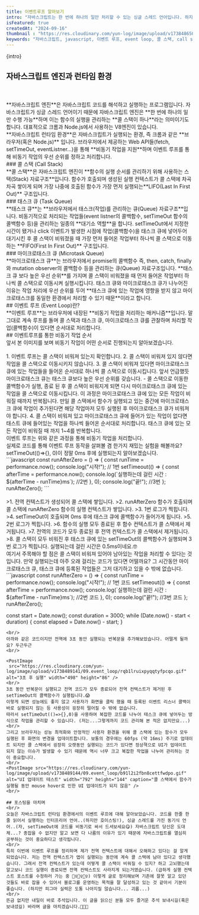 ```yaml
---
title: 이벤트루프 알아보기
intro: "자바스크립트는 한 번에 하나의 일만 처리할 수 있는 싱글 스레드 언어입니다. 하지만 실제로 자바스크립트를 사용해보면 어떤가요? 데이터를 가져오는 동안 다른 함수를 실행할 수 있고 setTimeOut으로 지정한 시간 뒤에 특정 함수를 실행시키려 할 때 다른 함수가 바로 실행되는 등 동시에 여러 일을 처리하는 것처럼 보입니다. 이는 자바스크립트가 실행되는 런타임 환경인 브라우저가 비동기 작업을 지원하기 때문입니다. 오늘은 브라우저에서 비동기 작업을 처리하는 이벤트 루프(Event Loop)에 대해서 알아보도록 하겠습니다."   
isFeatured: true
createdAt: "2024-09-16"
thumbnail : "https://res.cloudinary.com/yun-log/image/upload/v1738486504/09.event_loop/oc4a63lfksw830bkypxa.jpg"
keywords: "자바스크립트, javascript, 이벤트 루프, event loop, 콜 스택, call stack, 태스트 큐, task queue, 비동기"
---
```

<p>{intro}</p>
<Spacing size="lg" />

## 자바스크립트 엔진과 런타임 환경
<br/>
<PostImage src="https://res.cloudinary.com/yun-log/image/upload/v1738486502/09.event_loop/oferio6vo4lrltq3phbj.jpg" alt="자바스크립트 런타임 환경" width="992" height="584"/>
<br/>
**자바스크립트 엔진**은 자바스크립트 코드를 해석하고 실행하는 프로그램입니다. 자바스크립트가 싱글 스레드 언어이기 때문에 자바스크립트 엔진은 **한 번에 하나의 일만 수행 가능**하며 이는 함수의 실행을 관리하는 **콜 스택이 하나**라는 의미이기도 합니다. 대표적으로 크롬과 Node.js에서 사용하는 V8엔진이 있습니다.
<br/>
**자바스크립트 런타임 환경**은 자바스크립트가 실행되는 환경, 즉 크롬과 같은 **브라우저(혹은 Node.js)** 입니다. 브라우저에서 제공하는 Web API들(fetch, setTimeOut, eventListner...)을 통해 **비동기 작업을 지원**하며 이벤트 루프를 통해 비동기 작업의 우선 순위를 정하고 처리합니다.
<br/>
### 콜 스택 (Call Stack)
<br/>
**콜 스택**은 자바스크립트 엔진이 **함수의 실행 순서를 관리하기 위해 사용하는 스택(Stack) 자료구조**입니다. 함수가 호출되며 생성된 실행 컨텍스트가 콜 스택에 차곡차곡 쌓이게 되며 가장 나중에 호출된 함수가 가장 먼저 실행되는**LIFO(Last In First Out)** 구조입니다.
<br/>
### 태스크 큐 (Task Queue)
<br/>
**태스크 큐**는 **브라우저에서 태스크(작업)를 관리하는 큐(Queue) 자료구조**입니다. 비동기적으로 처리되는 작업들(event listner의 콜백함수, setTimeOut 함수의 콜백함수 등)을 관리하는 일종의 **대기소 역할**을 합니다. setTimeOut에서 지정한 시간이 됐거나 click 이벤트가 발생한 시점에 작업(콜백함수)을 태스크 큐에 넣어두어 대기시킨 후 콜 스택이 비워졌을 때 가장 먼저 들어온 작업부터 하나씩 콜 스택으로 이동하는 **FIFO(First In First Out)** 구조입니다.
<br/>
### 마이크로태스크 큐 (Microtask Queue)
<br/>
**마이크로태스크 큐**는 브라우저에서 promise의 콜백함수 즉, then, catch, finally와 mutation observer의 콜백함수 등을 관리하는 큐(Queue) 자료구조입니다. **태스크 큐 보다 높은 우선 순위**를 가지며 콜 스택이 비워졌을 때 먼저 들어온 작업부터 하나씩 콜 스택으로 이동시켜 실행시킵니다. 태스크 큐와 마이크로태스크 큐가 나누어진 이유는 작업 처리에 우선 순위를 두어 **태스크 큐에 있는 작업에 영향을 받지 않고 마이크로태스크를 동일한 환경에서 처리할 수 있기 때문**이라고 합니다.
<br/>
## 이벤트 루프 (Event Loop)란?
<br/>
**이벤트 루프**는 브라우저에 내장된 **비동기 작업을 처리하는 매커니즘**입니다. 말 그대로 계속 루프를 돌며 콜 스택과 태스크 큐, 마이크로태스크 큐를 관찰하며 처리할 작업(콜백함수)이 있다면 순서대로 처리합니다. 
<br/>
## 이벤트루프를 통한 비동기 작업 순서
<br/>
앞서 본 이미지를 보며 비동기 작업이 어떤 순서로 진행되는지 알아보겠습니다.
<br/>
<PostImage src="https://res.cloudinary.com/yun-log/image/upload/v1738486502/09.event_loop/oferio6vo4lrltq3phbj.jpg" alt="자바스크립트 런타임 환경" width="992" height="584"/>
<br/>
1. 이벤트 루프는 콜 스택이 비워져 있는지 확인합니다.
2. 콜 스택이 비워져 있지 않다면 작업을 콜 스택으로 이동시키지 않습니다. 
3. 콜 스택이 비워져 있다면 마이크로태스크 큐에 있는 작업들을 들어온 순서대로 하나씩 콜 스택으로 이동시킵니다. 앞서 언급했듯 마이크로태스크 큐는 태스크 큐보다 높은 우선 순위를 갖습니다. 
- 콜 스택으로 이동한 콜백함수가 실행, 종료 된 후 콜 스택이 비워지게 되면 다시 마이크로태스크 큐에 있는 작업을 콜 스택으로 이동시킵니다. 이 과정은 마이크로태스크 큐에 있는 모든 작업이 비워질 때까지 반복됩니다. 만일 콜 스택에서 함수가 실행되고 있는 중간에 마이크로태스크 큐에 작업이 추가된다면 해당 작업마저 모두 실행된 후 마이크로태스크 큐가 비워져야 합니다.
4. 콜 스택이 비워져 있고 마이크로태스크 큐에 들어가 있는 작업이 없다면 태스트 큐에 들어있는 작업을 하나씩 들어온 순서대로 처리합니다. 태스크 큐에 있는 모든 작업이 비워질 때 까지 1~4를 반복합니다.
<br/>
이벤트 루프는 위와 같은 과정을 통해 비동기 작업을 처리합니다. 
<br/>
실제로 코드를 통해 이벤트 루프 동작을 살펴볼 겸 한가지 재밌는 실험을 해볼까요?
setTimeOut(()=>{}, 0)이 정말 0ms 후에 실행되는지 알아보겠습니다.
<br/>
```javascript
const runAfterZero = () => {
    const runTime = performance.now();
    console.log("시작!"); // 1번 
    setTimeout(() => {
        const afterTime = performance.now();
        console.log(`실행하는데 걸린 시간 : ${afterTime - runTime}ms`); //2번
    }, 0);
    console.log("끝!"); //3번
    };
runAfterZero();
```
<br/>
<PostImage src="https://res.cloudinary.com/yun-log/image/upload/v1738486505/09.event_loop/bshbzgai8ffxfpqwegkt.png" alt="이벤트 루트 동작 확인" width="982" height="162" caption="setTimeOut 0는 0ms 뒤에 실행 되지...않았습니다...!"/>
<br/>
>1. 전역 컨텍스트가 생성되어 콜 스택에 쌓입니다.
>2. runAfterZero 함수가 호출되며 콜 스택에 runAfterZero 함수의 실행 컨텍스트가 쌓입니다.
>3. 1번 로그가 찍힙니다.
>4. setTimeOut이 호출되며 0ms 후에 태스크 큐에 콜백함수가 들어가게 됩니다.
>5. 2번 로그가 찍힙니다.
>6. 함수의 실행 모두 종료된 후 함수 컨텍스트가 콜 스택에서 제거됩니다.
>7. 전역의 코드가 모두 종료된 후 전역 컨텍스트가 콜 스택에서 제거됩니다.
>8. 콜 스택이 모두 비워진 후 태스크 큐에 있는 setTimeOut의 콜백함수가 실행되며 3번 로그가 찍힙니다. 실행되는데 걸린 시간은 0.5ms이네요.🤓

<br/>
여기서 주목해야 할 점은 콜 스택이 비워져 있어야 남아있는 작업을 처리할 수 있다는 것입니다. 만약 실행되는데 아주 오래 걸리는 코드가 있다면 어떨까요? 그 시간동안 마이크로태스크 큐, 태스크 큐에 등록된 작업들은 그저 대기하고 있을 수 밖에 없습니다. 
<br/>
```javascript
const runAfterZero = () => {
    const runTime = performance.now();
    console.log("시작!"); // 1번 코드
    setTimeout(() => {
        const afterTime = performance.now();
        console.log(`실행하는데 걸린 시간 : ${afterTime - runTime}ms`); //2번 코드
    }, 0);
    console.log("끝!"); //3번 코드
    };
runAfterZero();

const start = Date.now();
const duration = 3000;
while (Date.now() - start < duration) {
    const elapsed = Date.now() - start;
}
```
<br/>
아까와 같은 코드이지만 전역에 3초 동안 실행되는 반복문을 추가해보았습니다. 어떨게 될까요? 두근두근
<br/>

<PostImage
 src="https://res.cloudinary.com/yun-log/image/upload/v1738489141/09.event_loop/rqb1lruixpyqqtyfpcqo.gif" alt="3초 후 실행" width="498" height="86" />
<br/>
3초 동안 반복문이 실행되고 전역 코드가 모두 종료되어 전역 컨텍스트가 제거된 후 setTimeOut의 콜백함수가 실행됩니다.😱
이렇게 되면 성능에도 좋지 않고 사용자가 화면을 클릭 했을 때 등록된 이벤트 리스너 콜백이 바로 실행되지 않는 등 사용성이 굉장히 떨어질 수 밖에 없습니다.
따라서 setTimeOut(()=>{},0)을 사용하여 복잡한 코드를 나누어 태스크 큐에 넣어두는 방식으로 작업을 관리할 수 있습니다. (저는...그렇게까지 코드 관리해 본 적은 없지만요...)
<br/>
그리고 브라우저는 성능 최적화와 안정적인 사용자 환경을 위해 콜 스택에 있는 함수가 모두 실행된 후 화면의 변경을 업데이트합니다. 보통의 경우에는 60fps (약 16ms) 주기로 업데이트 되지만 콜 스택에서 굉장히 오랫동안 실행되는 코드가 있다면 정상젹으로 UI가 업데이트 되지 않는 이슈가 발생할 수 있기 때문에 역시 너무 크고 복잡한 작업을 나누어 관리하는 것이 중요합니다.
<br/>
<PostImage src="https://res.cloudinary.com/yun-log/image/upload/v1738489144/09.event_loop/b91l2i2fbn8cettfwdpo.gif" alt="UI 업데이트 테스트" width="792" height="144" caption="콜 스택에서 함수가 실행될 동안 mouse hover로 인한 UI 업데이트가 되지 않음" />
<br/>

## 포스팅을 마치며
<br/>
오늘은 자바스크립트 런타임 환경에서의 이벤트 루프에 대해 알아보았습니다. 코드를 한줄 한줄 읽어서 실행하는 인터프리어 언어..(하지만 호이스팅!), 싱글 스레드를 가진 동기식 언어..(자, setTimeOut에 코드를 비동기로 싸서 드셔보세요😋) 자바스크립트 당신은 도대체...? 종잡을 수 없지만 알고 보면 다 나름의 이유가 있기 때문에 자바스크립트를 열심히 공부하는 것이 중요하다고 생각됩니다.
<br/> 
특히 이번에 이벤트 루프를 정리하며 제가 전역 컨텍스트에 대해서 오해하고 있다는 걸 알게 되었습니다. 저는 전역 컨텍스트가 앱이 실행되는 동안에 계속 콜 스택에 남아 있다고 생각했습니다. 그래서 전역 컨텍스트가 있는데 어떻게 콜 스택이 비워질 수 있지? 하고 고뇌했는데 알고보니 코드 실행이 종료되면 전역 컨텍스트도 사라지게 되는거였습니다. (급하게 실행 컨텍스트 포스트를 수정하러 가는 중 🏃‍♀️🏃‍♀️🏃‍♀️) 이렇게 글로 정리해보며 기존에 잘못 알고 있던 것들도 바로 잡을 수 있어서 블로그를 운영하는 목적을 잘 달성하고 있는 것 같아서 기분이 좋습니다. (하지만 피그마 실력은 도통 나아지질 않습니다... 괴롭...) 
<br/>
뜬금 없지만 내일이 바로 추석입니다. 이 글을 읽으신 분들 모두 즐거운 추석 보내시길(혹은 보내셨길) 바라며 글을 마치겠습니다.🌝👋👋

